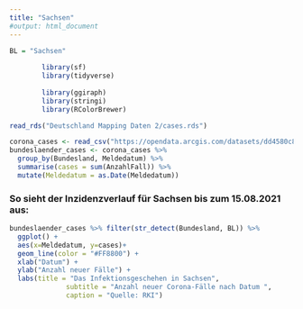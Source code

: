 ```yaml
---
title: "Sachsen"
#output: html_document
---
```


```r
BL = "Sachsen"
		
		library(sf)
		library(tidyverse)
		
		library(ggiraph)
		library(stringi)
		library(RColorBrewer)
```

```r
read_rds("Deutschland Mapping Daten 2/cases.rds")
```
		
```r
corona_cases <- read_csv("https://opendata.arcgis.com/datasets/dd4580c810204019a7b8eb3e0b329dd6_0.csv", guess_max = 2500000)
bundeslaender_cases <- corona_cases %>%
  group_by(Bundesland, Meldedatum) %>%
  summarise(cases = sum(AnzahlFall)) %>%
  mutate(Meldedatum = as.Date(Meldedatum))
```

### So sieht der Inzidenzverlauf für Sachsen bis zum 15.08.2021 aus:	

```r
bundeslaender_cases %>% filter(str_detect(Bundesland, BL)) %>%
  ggplot() +
  aes(x=Meldedatum, y=cases)+
  geom_line(color = "#FF8800") +
  xlab("Datum") +
  ylab("Anzahl neuer Fälle") +
  labs(title = "Das Infektionsgeschehen in Sachsen",
              subtitle = "Anzahl neuer Corona-Fälle nach Datum ",
              caption = "Quelle: RKI")
```


